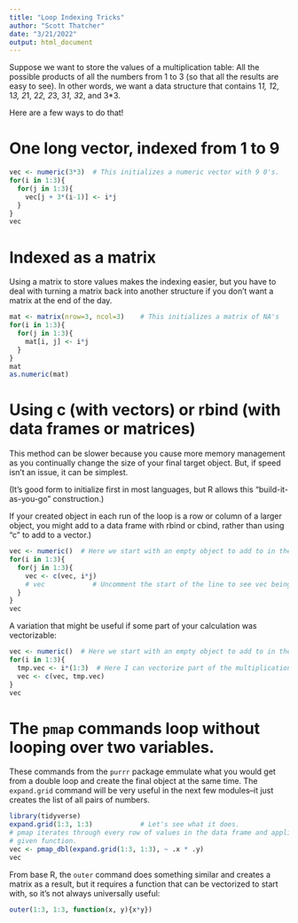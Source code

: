 ```yaml
---
title: "Loop Indexing Tricks"
author: "Scott Thatcher"
date: "3/21/2022"
output: html_document
---
```


Suppose we want to store the values of a multiplication table: All the possible
products of all the numbers from 1 to 3 (so that all the results are easy to
see). In other words, we want a data structure that contains
1*1, 1*2, 1*3, 2*1, 2*2, 2*3, 3*1, 3*2, and 3*3.

Here are a few ways to do that!

# One long vector, indexed from 1 to 9

```r
vec <- numeric(3*3)  # This initializes a numeric vector with 9 0's.
for(i in 1:3){
  for(j in 1:3){
    vec[j + 3*(i-1)] <- i*j
  }
}
vec
```

# Indexed as a matrix

Using a matrix to store values makes the indexing easier, but you have to
deal with turning a matrix back into another structure if you don't want
a matrix at the end of the day.

```r
mat <- matrix(nrow=3, ncol=3)    # This initializes a matrix of NA's
for(i in 1:3){
  for(j in 1:3){
    mat[i, j] <- i*j
  }
}
mat
as.numeric(mat)
```

# Using c (with vectors) or rbind (with data frames or matrices)

This method can be slower because you cause more memory management as you
continually change the size of your final target object. But, if speed isn't an
issue, it can be simplest.

(It's good form to initialize first in most languages, but R allows this
"build-it-as-you-go" construction.)

If your created object in each run of the loop is a row or column of a larger
object, you might add to a data frame with rbind or cbind, rather than using
"c" to add to a vector.)

```r
vec <- numeric()  # Here we start with an empty object to add to in the loop.
for(i in 1:3){
  for(j in 1:3){
    vec <- c(vec, i*j)
    # vec            # Uncomment the start of the line to see vec being built up.
  }
}
vec
```

A variation that might be useful if some part of your calculation was
vectorizable:

```r
vec <- numeric()  # Here we start with an empty object to add to in the loop.
for(i in 1:3){
  tmp.vec <- i*(1:3)  # Here I can vectorize part of the multiplication.
  vec <- c(vec, tmp.vec)
}
vec
```

# The `pmap` commands loop without looping over two variables.

These commands from the `purrr` package emmulate what you would get from a
double loop and create the final object at the same time. The `expand.grid`
command will be very useful in the next few modules--it just creates the list
of all pairs of numbers.

```r
library(tidyverse)
expand.grid(1:3, 1:3)            # Let's see what it does.
# pmap iterates through every row of values in the data frame and applies the
# given function.
vec <- pmap_dbl(expand.grid(1:3, 1:3), ~ .x * .y)
vec
```

From base R, the `outer` command does something similar and creates a matrix
as a result, but it requires a function that can be vectorized to start with,
so it's not always universally useful:

```r
outer(1:3, 1:3, function(x, y){x*y})
```

